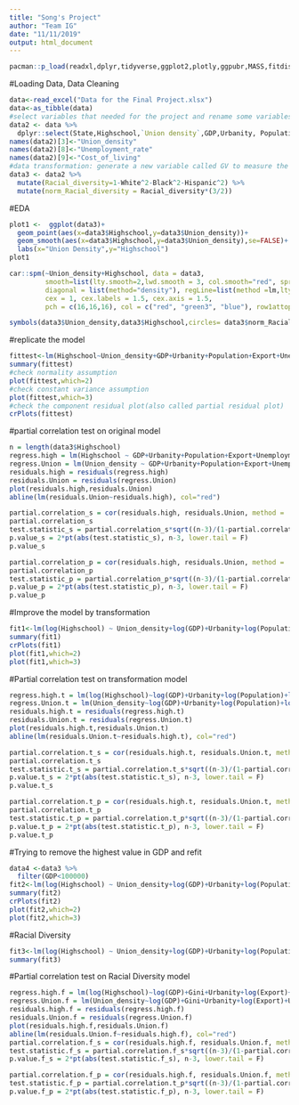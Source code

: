 ```yaml
---
title: "Song's Project"
author: "Team IG"
date: "11/11/2019"
output: html_document
---
```


```r
pacman::p_load(readxl,dplyr,tidyverse,ggplot2,plotly,ggpubr,MASS,fitdistrplus,mediation,geepack,conf,car,knitr,gclus,scatterplot3d, ppcor)
```

#Loading Data, Data Cleaning
```r
data<-read_excel("Data for the Final Project.xlsx")
data<-as_tibble(data)
#select variables that needed for the project and rename some variables
data2 <- data %>% 
  dplyr::select(State,Highschool,`Union density`,GDP,Urbanity, Population, Export,`Unemployment rate`,`Cost of living`,Gini, White, Black, Hispanic)
names(data2)[3]<-"Union_density"
names(data2)[8]<-"Unemployment_rate"
names(data2)[9]<-"Cost_of_living"
#data transformation: generate a new variable called GV to measure the level of racial diversity
data3 <- data2 %>% 
  mutate(Racial_diversity=1-White^2-Black^2-Hispanic^2) %>%
  mutate(norm_Racial_diversity = Racial_diversity*(3/2))
```

#EDA
```r
plot1 <-  ggplot(data3)+
  geom_point(aes(x=data3$Highschool,y=data3$Union_density))+
  geom_smooth(aes(x=data3$Highschool,y=data3$Union_density),se=FALSE)+
  labs(x="Union Density",y="Highschool")
plot1

car::spm(~Union_density+Highschool, data = data3,  
         smooth=list(lty.smooth=2,lwd.smooth = 3, col.smooth="red", spread = T, lty.spread=3, lwd.spread=2),  
         diagonal = list(method="density"), regLine=list(method =lm,lty=1,lwd=2,col="blue"), 
         cex = 1, cex.labels = 1.5, cex.axis = 1.5, 
         pch = c(16,16,16), col = c("red", "green3", "blue"), row1attop = T ) 

symbols(data3$Union_density,data3$Highschool,circles= data3$norm_Racial_diversity/pi, inches=0.30, fg="white", bg="lightblue",xlab = "Union Density", ylab = "Highschool")
```

#replicate the model
```r
fittest<-lm(Highschool~Union_density+GDP+Urbanity+Population+Export+Unemployment_rate+Cost_of_living+Gini,data = data3)
summary(fittest)
#check normality assumption
plot(fittest,which=2)
#check constant variance assumption
plot(fittest,which=3)
#check the component residual plot(also called partial residual plot)
crPlots(fittest)
```

#partial correlation test on original model
```r
n = length(data3$Highschool)
regress.high = lm(Highschool ~ GDP+Urbanity+Population+Export+Unemployment_rate+Cost_of_living+Gini, data = data3)
regress.Union = lm(Union_density ~ GDP+Urbanity+Population+Export+Unemployment_rate+Cost_of_living+Gini, data = data3)
residuals.high = residuals(regress.high)
residuals.Union = residuals(regress.Union)
plot(residuals.high,residuals.Union)
abline(lm(residuals.Union~residuals.high), col="red")

partial.correlation_s = cor(residuals.high, residuals.Union, method = 'spearman')
partial.correlation_s
test.statistic_s = partial.correlation_s*sqrt((n-3)/(1-partial.correlation_s^2))
p.value_s = 2*pt(abs(test.statistic_s), n-3, lower.tail = F)
p.value_s

partial.correlation_p = cor(residuals.high, residuals.Union, method = 'pearson')
partial.correlation_p
test.statistic_p = partial.correlation_p*sqrt((n-3)/(1-partial.correlation_p^2))
p.value_p = 2*pt(abs(test.statistic_p), n-3, lower.tail = F)
p.value_p
```

#Improve the model by transformation
```r
fit1<-lm(log(Highschool) ~ Union_density+log(GDP)+Urbanity+log(Population)+log(Export)+Unemployment_rate+log(Cost_of_living)+Gini,data = data3)
summary(fit1)
crPlots(fit1)
plot(fit1,which=2)
plot(fit1,which=3)
```

#Partial correlation test on transformation model
```r
regress.high.t = lm(log(Highschool)~log(GDP)+Urbanity+log(Population)+log(Export)+Unemployment_rate+log(Cost_of_living)+Gini, data = data3)
regress.Union.t = lm(Union_density~log(GDP)+Urbanity+log(Population)+log(Export)+Unemployment_rate+log(Cost_of_living)+Gini, data = data3)
residuals.high.t = residuals(regress.high.t)
residuals.Union.t = residuals(regress.Union.t)
plot(residuals.high.t,residuals.Union.t)
abline(lm(residuals.Union.t~residuals.high.t), col="red")

partial.correlation.t_s = cor(residuals.high.t, residuals.Union.t, method = 'spearman')
partial.correlation.t_s
test.statistic.t_s = partial.correlation.t_s*sqrt((n-3)/(1-partial.correlation.t_s^2))
p.value.t_s = 2*pt(abs(test.statistic.t_s), n-3, lower.tail = F)
p.value.t_s

partial.correlation.t_p = cor(residuals.high.t, residuals.Union.t, method = 'pearson')
partial.correlation.t_p
test.statistic.t_p = partial.correlation.t_p*sqrt((n-3)/(1-partial.correlation.t_p^2))
p.value.t_p = 2*pt(abs(test.statistic.t_p), n-3, lower.tail = F)
p.value.t_p
```

#Trying to remove the highest value in GDP and refit
```r
data4 <-data3 %>% 
  filter(GDP<100000)
fit2<-lm(log(Highschool) ~ Union_density+log(GDP)+Urbanity+log(Population)+log(Export)+Unemployment_rate+Cost_of_living+Gini,data = data4)
summary(fit2)
crPlots(fit2)
plot(fit2,which=2)
plot(fit2,which=3)
```

#Racial Diversity
```r
fit3<-lm(log(Highschool) ~ Union_density+log(GDP)+Urbanity+log(Population)+log(Export)+Unemployment_rate+log(Cost_of_living)+Gini+norm_Racial_diversity,data = data3)
summary(fit3)
```

#Partial correlation test on Racial Diversity model
```r
regress.high.f = lm(log(Highschool)~log(GDP)+Gini+Urbanity+log(Export)+Unemployment_rate+log(Cost_of_living)+log(Population)+norm_Racial_diversity, data = data3)
regress.Union.f = lm(Union_density~log(GDP)+Gini+Urbanity+log(Export)+Unemployment_rate+log(Cost_of_living)+log(Population)+norm_Racial_diversity, data = data3)
residuals.high.f = residuals(regress.high.f)
residuals.Union.f = residuals(regress.Union.f)
plot(residuals.high.f,residuals.Union.f)
abline(lm(residuals.Union.f~residuals.high.f), col="red")
partial.correlation.f_s = cor(residuals.high.f, residuals.Union.f, method = 'spearman')
test.statistic.f_s = partial.correlation.f_s*sqrt((n-3)/(1-partial.correlation.f_s^2))
p.value.f_s = 2*pt(abs(test.statistic.f_s), n-3, lower.tail = F)

partial.correlation.f_p = cor(residuals.high.f, residuals.Union.f, method = 'pearson')
test.statistic.f_p = partial.correlation.t_p*sqrt((n-3)/(1-partial.correlation.f_p^2))
p.value.f_p = 2*pt(abs(test.statistic.f_p), n-3, lower.tail = F)
```

